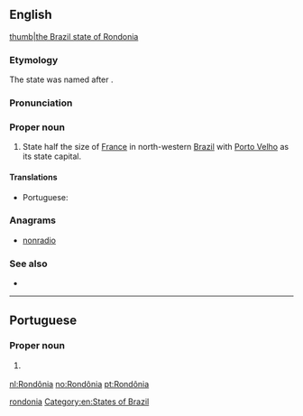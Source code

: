 ==English==
{{wikipedia}}
[[file:Brazil State Rondonia.svg|thumb|the Brazil state of Rondonia]]

===Etymology===
The state was named after {{w|Cândido Rondon}}.

===Pronunciation===
{{rfp||en}}
===Proper noun===
{{en-proper noun}}

# State half the size of [[France]] in north-western [[Brazil]] with [[Porto Velho]] as its state capital.

====Translations====
{{trans-top|state in north-western Brazil}}
* Portuguese: {{t|pt|Rondônia|m-f}}
{{trans-mid}}
{{trans-bottom}}

===Anagrams===
* [[nonradio#English|nonradio]]

===See also===
* {{pedialite}}

[[Category:English terms spelled with Ô|rondonia]]
[[Category:en:States of Brazil]]

----

==Portuguese==

===Proper noun===
{{pt-proper noun|m-f}}

# {{l|en|Rondônia}} {{gloss|state in north Brazil}}

{{catlangcode|pt|States of Brazil}}

[[nl:Rondônia]]
[[no:Rondônia]]
[[pt:Rondônia]]
